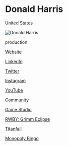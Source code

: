 # Donald Harris

<Location>

United States

</Location>

![Donald Harris](https://avatars1.githubusercontent.com/u/5041003?s=400&v=4)

<Skills>

production

</Skills>

<Personal>

[Website](http://donald-harris.com/)

[LinkedIn](https://www.linkedin.com/in/donaldharris/)

[Twitter](https://twitter.com/tallgamer)

[Instagram](https://www.instagram.com/tallgamer/)

[YouTube](https://www.youtube.com/user/TheDonaldHarris)

</Personal>

<Business>

[Community](http://www.atxgamemakers.com/)

[Game Studio](https://farbridge.com/)

</Business>



<Games>

[RWBY: Grimm Eclipse](https://store.steampowered.com/app/418340/RWBY_Grimm_Eclipse/)

[Titanfall](https://www.ea.com/games/titanfall/titanfall-2)

[Monopoly Bingo](https://play.google.com/store/apps/details?id=com.sharkparty.monopolybingo54&hl=en_US)

</Games>
